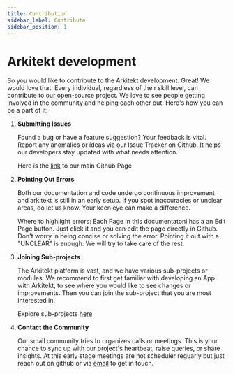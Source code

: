 ```yaml
---
title: Contribution
sidebar_label: Contribute
sidebar_position: 1
---
```


# Arkitekt development

So you would like to contribute to the Arkitekt development. Great! We would love that.
Every individual, regardless of their skill level, can contribute to our open-source project. We love to see people getting involved in the community and helping each other out.
Here's how you can be a part of it:

1. **Submitting Issues**

   Found a bug or have a feature suggestion? Your feedback is vital. Report any anomalies or ideas via our Issue Tracker on Github.
   It helps our developers stay updated with what needs attention.

   Here is the [link](https://github.com/arkitektio/arkitektio.github.io/issues) to our main Github Page

2. **Pointing Out Errors**

   Both our documentation and code undergo continuous improvement and arkitekt is still in an early setup. If you spot inaccuracies or unclear areas, do let us know.
   Your keen eye can make a difference.

   Where to highlight errors: Each Page in this documentatoni has a an Edit Page button. Just click it and you can edit the page directly in Github. Don't worry
   in being concise or solving the error. Pointing it out with a "UNCLEAR" is enough. We will try to take care of the rest.

3. **Joining Sub-projects**

   The Arkitekt platform is vast, and we have various sub-projects or modules. We recommend to first get familiar with developing an App with Arkitekt, to see where you would
   like to see changes or improvements. Then you can join the sub-project that you are most interested in.

   Explore sub-projects [here](/docs/developers/contribute/projects)

4. **Contact the Community**

   Our small community tries to organizes calls or meetings. This is your chance to sync up with our project's heartbeat, raise queries, or share insights.
   At this early stage meetings are not scheduler reguarly but just reach out on github or via [email](mailto:johannes.roos@jku.at) to get in touch.
